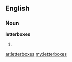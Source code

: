 ==English==

===Noun===
'''letterboxes'''

# {{plural of|[[letterbox]]}}

[[ar:letterboxes]]
[[my:letterboxes]]